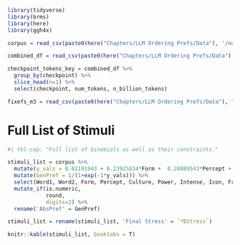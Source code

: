```r
library(tidyverse)
library(brms)
library(here)
library(ggh4x)

corpus = read_csv(paste0(here("Chapters/LLM Ordering Prefs/Data"), '/nonce_binoms.csv'))

combined_df = read_csv(paste0(here("Chapters/LLM Ordering Prefs/Data"), "/combined_df.csv"))

checkpoint_tokens_key = combined_df %>%
  group_by(checkpoint) %>%
  slice_head(n=1) %>%
  select(checkpoint, num_tokens, n_billion_tokens)

fixefs_m3 = read_csv(paste0(here("Chapters/LLM Ordering Prefs/Data"), "/fixefs_m3.csv"))
```

# Full List of Stimuli {#sec-full-list-of-stimuli .appendix}

\tiny

```r
#| tbl-cap: "Full list of binomials as well as their constraints."

stimuli_list = corpus %>%
  mutate(y_vals = 0.02191943 + 0.23925834*Form +  0.24889543*Percept +  0.41836997*Culture +   0.25967334*Power +  0.01867604*Intense +  1.30365980*Icon +   0.08553552*Freq +  0.15241566*Len - 0.19381657*Lapse +  0.36019221*`*BStress`) %>%
  mutate(GenPref = 1/(1+exp(-1*y_vals))) %>%
  select(Word1, Word2, Form, Percept, Culture, Power, Intense, Icon, Freq, Len, Lapse, `*BStress`, GenPref) %>%
  mutate_if(is.numeric,
            round,
            digits=2) %>%
  rename('AbsPref' = GenPref)

stimuli_list = rename(stimuli_list, 'Final Stress' = `*BStress`)

knitr::kable(stimuli_list, booktabs = T)
```

\normalsize

\clearpage
